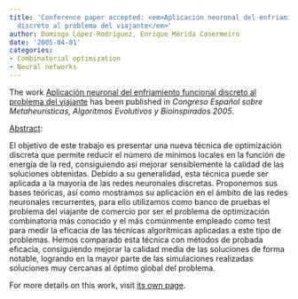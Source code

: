 ```yaml
---
title: 'Conference paper accepted: <em>Aplicación neuronal del enfriamiento funcional
  discreto al problema del viajante</em>'
author: Domingo López-Rodríguez, Enrique Mérida Casermeiro
date: '2005-04-01'
categories:
- Combinatorial optimization
- Neural networks
---
```


The work <u>Aplicación neuronal del enfriamiento funcional discreto al problema del viajante</u> has been published in <em><em>Congreso Español sobre Metaheurísticas, Algoritmos Evolutivos y Bioinspirados</em> 2005</em>.

<u>Abstract</u>:



El objetivo de este trabajo es presentar una nueva técnica de optimización discreta que permite reducir el número de mínimos locales en la función de energía de la red, consiguiendo así mejorar sensiblemente la calidad de las soluciones obtenidas. Debido a su generalidad, esta técnica puede ser aplicada a la mayoría de las redes neuronales discretas. Proponemos sus bases teóricas, así como mostramos su aplicación en el ámbito de las redes neuronales recurrentes, para ello utilizamos como banco de pruebas el problema del viajante de comercio por ser el problema de optimización combinatoria más conocido y el más comúnmente empleado como test para medir la eficacia de las técnicas algorítmicas aplicadas a este tipo de problemas. Hemos comparado esta técnica con métodos de probada eficacia, consiguiendo mejorar la calidad media de las soluciones de forma notable, logrando en la mayor parte de las simulaciones realizadas soluciones muy cercanas al óptimo global del problema.




For more details on this work, visit <a href='/publications/conferences/2005-maeb'>its own page</a>.

